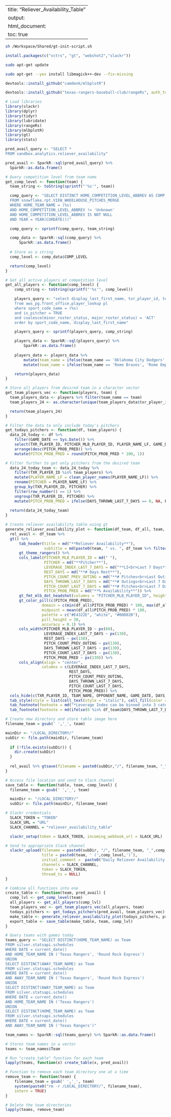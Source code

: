 
---
title: "Reliever_Availability_Table"
output:
  html_document:
    toc: true
---


```{bash}
sh /Workspace/Shared/gt-init-script.sh
```

```{r}
install.packages(c("vctrs", "gt", "webshot2","slackr"))
```


```{bash}
sudo apt-get update
```

```{bash}
sudo apt-get --yes install libmagick++-dev --fix-missing
```

```{r}
devtools::install_github("camdenk/mlbplotR")
```


```{r}
devtools::install_github("texas-rangers-baseball-club/rangeRs", auth_token = "TOKEN")
```


```{r}
# Load libraries
library(slackr)
library(dplyr)
library(tidyr)
library(lubridate)
library(rangeRs)
library(mlbplotR)
library(gt)
library(stats)
```


```{r}
pred_avail_query <- "SELECT *
FROM sandbox.analytics.reliever_availability"

pred_avail <- SparkR::sql(pred_avail_query) %>%
  SparkR::as.data.frame()
```


```{r}
# Query competition level from team name
get_comp_level <- function(team) {
  team_string <- toString(sprintf("'%s'", team))

  comp_query <- "SELECT DISTINCT HOME_COMPETITION_LEVEL_ABBREV AS COMP_LEVEL
  FROM snowflake.rpt.VIEW_WHEELHOUSE_PITCHES_MERGE 
  WHERE HOME_TEAM_NAME = (%s)
  AND HOME_COMPETITION_LEVEL_ABBREV != 'Unknown'
  AND HOME_COMPETITION_LEVEL_ABBREV IS NOT NULL
  AND YEAR = YEAR(CURDATE())"

  comp_query <- sprintf(comp_query, team_string)

  comp_data <- SparkR::sql(comp_query) %>%
      SparkR::as.data.frame()
  
  # Store as a string
  comp_level <- comp_data$COMP_LEVEL

  return(comp_level)
}
```


```{r}
# Get all active players at competition level
get_all_players <- function(comp_level) {
    comp_string <- toString(sprintf("'%s'", comp_level))

    players_query <- "select display_last_first_name, txr_player_id, team_name, org, sport_code_name
    from aws_pg.front_office.player_lookup pl
    where sport_code_name = (%s)
    and is_pitcher = TRUE
    and coalesce(minor_roster_status, major_roster_status) = 'ACT'
    order by sport_code_name, display_last_first_name"

    players_query <- sprintf(players_query, comp_string)

    players_data <- SparkR::sql(players_query) %>%
        SparkR::as.data.frame()
    
    players_data <- players_data %>%
        mutate(team_name = ifelse(team_name == 'Oklahoma City Dodgers', 'Oklahoma City Baseball Club', team_name)) %>%
        mutate(team_name = ifelse(team_name == 'Rome Braves', 'Rome Emperors', team_name))

    return(players_data)
}
```


```{r}
# Store all players from desired team in a character vector
get_team_players_vec <- function(players, team) {
  team_players_data <- players %>% filter(team_name == team)
  team_players_24 <- as.character(unique(team_players_data$txr_player_id))

  return(team_players_24)
}
```


```{r}
# Filter the data to only include today's pitchers
get_todays_pitchers <- function(df, team_players) {
  data_24_today <- df %>% 
    filter(GAME_DATE == Sys.Date()) %>% 
    select(TXR_PLAYER_ID, PITCHER_MLB_PLAYER_ID, PLAYER_NAME_LF, GAME_DATE, TEAM_NAME, OPPONENT_NAME, LEVERAGE_INDEX_LAST_7_DAYS, REST_DAYS, PITCH_COUNT_PREV_OUTING, DAYS_THROWN_LAST_7_DAYS, PITCH_COUNT_LAST_7_DAYS, DAYS_THROWN_LAST_14_DAYS, PITCH_COUNT_LAST_14_DAYS, PITCH_PROB_PRED) %>%
    arrange(desc(PITCH_PROB_PRED)) %>%
    mutate(PITCH_PROB_PRED = round(PITCH_PROB_PRED * 100, 1))

# Filter further to get only pitchers from the desired team
  data_24_today_team <- data_24_today %>% 
    filter(TXR_PLAYER_ID %in% team_players) %>%
    mutate(PLAYER_NAME_LF = clean_player_names(PLAYER_NAME_LF)) %>%
    rename(PITCHER = PLAYER_NAME_LF) %>%
    group_by(TXR_PLAYER_ID, PITCHER) %>%
    filter(row_number() == 1) %>%
    ungroup(TXR_PLAYER_ID, PITCHER) %>%
    mutate(PITCH_PROB_PRED = ifelse(DAYS_THROWN_LAST_7_DAYS == 0, NA, PITCH_PROB_PRED))
  
  return(data_24_today_team)
}
```


```{r}
# Create reliever availability table using gt
generate_reliever_availability_plot <- function(df_team, df_all, team, comp_level) {
  rel_avail <- df_team %>%
  gt() %>%
      tab_header(title = md("**Reliever Availability**"),
                 subtitle = md(paste0(team, " vs. ", df_team %>% filter(TEAM_NAME == team) %>% select(OPPONENT_NAME) %>% filter(row_number() == 1)," (",df_team$GAME_DATE[1],")"))) %>%
      gt_theme_rangers() %>%
      cols_label(PITCHER_MLB_PLAYER_ID = md(" "),
                 PITCHER = md("**Pitcher**"),
                 LEVERAGE_INDEX_LAST_7_DAYS = md("**LI<br>Last 7 Days**"),
                 REST_DAYS = md("**# Days Rest**"),
                 PITCH_COUNT_PREV_OUTING = md("**# Pitches<br>Last Outing**"),
                 DAYS_THROWN_LAST_7_DAYS = md("**# Outings<br>Last 7 Days**"),
                 PITCH_COUNT_LAST_7_DAYS = md("**# Pitches<br>Last 7 Days**"),
                 PITCH_PROB_PRED = md("**% Availability**")) %>%
      gt_fmt_mlb_dot_headshot(columns = "PITCHER_MLB_PLAYER_ID", height = 40) %>%
      gt_color_pill(c(PITCH_PROB_PRED),
                domain = c(min(df_all$PITCH_PROB_PRED) * 100, max(df_all$PITCH_PROB_PRED) * 100),
                midpoint = mean(df_all$PITCH_PROB_PRED) * 100,
                palette = c("#E4322E", "white", "#00D02B"),
                pill_height = 30,
                accuracy = 0.1) %>%
      cols_width(PITCHER_MLB_PLAYER_ID ~ px(60),
                 LEVERAGE_INDEX_LAST_7_DAYS ~ px(130),
                 REST_DAYS ~ px(130),
                 PITCH_COUNT_PREV_OUTING ~ px(130),
                 DAYS_THROWN_LAST_7_DAYS ~ px(130),
                 PITCH_COUNT_LAST_7_DAYS ~ px(130),
                 PITCH_PROB_PRED ~ px(130)) %>%
      cols_align(align = "center",
                columns = c(LEVERAGE_INDEX_LAST_7_DAYS,
                            REST_DAYS, 
                            PITCH_COUNT_PREV_OUTING, 
                            DAYS_THROWN_LAST_7_DAYS, 
                            PITCH_COUNT_LAST_7_DAYS, 
                            PITCH_PROB_PRED)) %>%
  cols_hide(c(TXR_PLAYER_ID, TEAM_NAME, OPPONENT_NAME, GAME_DATE, DAYS_THROWN_LAST_14_DAYS, PITCH_COUNT_LAST_14_DAYS)) %>%
  tab_style(style = list(cell_text(style = "italic"), cell_fill(color = "#FFFFED")), locations = cells_body(rows = DAYS_THROWN_LAST_7_DAYS == 0)) %>%
  tab_footnote(footnote = md("*Leverage Index can be binned into 3 categories: Low = 0-0.85, Medium = 0.85-2, High = 2+, where 1 is average*")) %>%
  tab_footnote(footnote = md(ifelse(0 %in% df_team$DAYS_THROWN_LAST_7_DAYS, "*Players highlighted in light yellow have exceeded 7 day window but should generally be considered available to pitch", "")))

# Create new directory and store table image here
filename_team = gsub(' ','_', team)

mainDir <- "/LOCAL_DIRECTORY/"
subDir <- file.path(mainDir, filename_team)
  
  if (!file.exists(subDir)) {
    dir.create(subDir)
  }
  
  rel_avail %>% gtsave(filename = paste0(subDir,"/", filename_team, "_",comp_level,"_",Sys.Date(),".png"), vwidth = 2000, vheight = 10, expand = 15)
}
```


```{r}
# Access file location and send to Slack channel
save_table <- function(table, team, comp_level) {
  filename_team = gsub(' ','_', team)

  mainDir <- "/LOCAL_DIRECTORY/"
  subDir <- file.path(mainDir, filename_team)

# Slackr credentials
  SLACK_TOKEN = "TOKEN"
  SLACK_URL = "URL"
  SLACK_CHANNEL = "reliever_availability_table"

  slackr_setup(token = SLACK_TOKEN, incoming_webhook_url = SLACK_URL)

# Send to appropriate Slack channel
  slackr_upload(filename = paste0(subDir, "/", filename_team, "_",comp_level,"_",Sys.Date(),".png"), 
                title = paste0(team, ' (',comp_level,')'),
                initial_comment =  paste0("Daily Reliever Availability (", Sys.Date(),")"),
                channels = SLACK_CHANNEL, 
                token = SLACK_TOKEN,
                thread_ts = NULL)
}
```


```{r}
# Combine all functions into one
create_table <- function(team, pred_avail) {
  comp_lvl <- get_comp_level(team)
  all_players <- get_all_players(comp_lvl)
  team_players_vec <- get_team_players_vec(all_players, team)
  todays_pitchers <- get_todays_pitchers(pred_avail, team_players_vec)
  make_table <- generate_reliever_availability_plot(todays_pitchers, pred_avail, team, comp_lvl)
  export_table <- save_table(make_table, team, comp_lvl)
}
```


```{r}
# Query teams with games today
teams_query <- "SELECT DISTINCT(HOME_TEAM_NAME) as Team
FROM silver.statsapi.schedules
WHERE DATE = current_date()
AND HOME_TEAM_NAME IN ('Texas Rangers', 'Round Rock Express')
UNION
SELECT DISTINCT(AWAY_TEAM_NAME) as Team
FROM silver.statsapi.schedules
WHERE DATE = current_date()
AND AWAY_TEAM_NAME IN ('Texas Rangers', 'Round Rock Express')
UNION
SELECT DISTINCT(AWAY_TEAM_NAME) as Team
FROM silver.statsapi.schedules
WHERE DATE = current_date()
AND HOME_TEAM_NAME IN ('Texas Rangers')
UNION
SELECT DISTINCT(HOME_TEAM_NAME) as Team
FROM silver.statsapi.schedules
WHERE DATE = current_date()
AND AWAY_TEAM_NAME IN ('Texas Rangers')"

team_names <- SparkR::sql(teams_query) %>% SparkR::as.data.frame()

# Stores team names in a vector
teams <- team_names$Team
```


```{r}
# Run "create_table" function for each team
lapply(teams, function(x) create_table(x, pred_avail))
```


```{r}
# Function to remove each team directory one at a time
remove_team <- function(team) {
    filename_team = gsub(' ','_', team)
    system(paste0("rm -r /LOCAL_DIRECTORY/", filename_team), 
    intern = TRUE)
}

# Delete the team directories
lapply(teams, remove_team)
```
